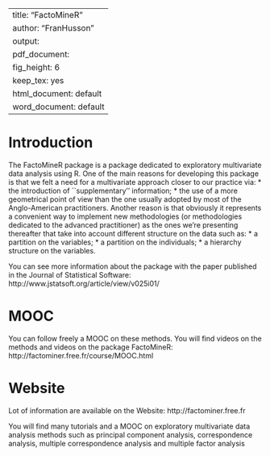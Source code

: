<!--
%\VignetteEngine{knitr::knitr}
%\VignetteIndexEntry{FactoMineR}
-->

---
title: "FactoMineR"
author: "Fran\ccois Husson"
output:
  pdf_document:
    fig_height: 6
    keep_tex: yes
  html_document: default
  word_document: default
---


# Introduction

The FactoMineR package is a package dedicated to exploratory multivariate data analysis using R. 
One of the main reasons for developing this package is that we felt a need for a multivariate
approach closer to our practice via:
* the introduction of ``supplementary'' information;
* the use of a more geometrical point of view than the one
usually adopted by most of the Anglo-American practitioners.
Another reason is that obviously it represents a convenient way to
implement new methodologies (or methodologies dedicated to the
advanced practitioner) as the ones we're presenting thereafter
that take into account different structure on the data such as:
* a partition on the variables;
* a partition on the individuals;
* a hierarchy structure on the variables.

You can see more information about the package with the paper published in 
the Journal of Statistical Software: 
http://www.jstatsoft.org/article/view/v025i01/

# MOOC

You can follow freely a MOOC on these methods. You will find videos on the methods and videos on the package FactoMineR:
http://factominer.free.fr/course/MOOC.html

# Website

Lot of information are available on the Website:
http://factominer.free.fr

You will find many tutorials and a MOOC on exploratory multivariate data analysis methods such as principal component analysis, correspondence analysis, multiple correspondence analysis and multiple factor analysis

